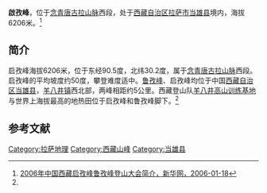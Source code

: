 '''啟孜峰'''，位于[[念青唐古拉山脉|念青唐古拉山脉]]西段，处于[[西藏自治区|西藏自治区]][[拉萨市|拉萨市]][[当雄县|当雄县]]境内，海拔6206米。<ref name=xhw>[http://tibet.news.cn/wangqun/2006-01/18/content_6076710.htm 2006年中国西藏启孜峰鲁孜峰登山大会简介，新华网，2006-01-18]{{dead link|date=2017年12月 |bot=InternetArchiveBot |fix-attempted=yes }}</ref>

==简介==
启孜峰海拔6206米，位于东经90.5度，北纬30.2度，属于[[念青唐古拉山脉|念青唐古拉山脉]]西段。启孜峰的平均坡度约50度，攀登难度适中。[[鲁孜峰|鲁孜峰]]、启孜峰均位于中国[[西藏自治区|西藏自治区]][[当雄县|当雄县]]，[[羊八井镇|羊八井镇]]西北部，两峰相距约5公里。西藏登山队[[羊八井高山训练基地|羊八井高山训练基地]]与世界上海拔最高的地热田位于启孜峰和鲁孜峰脚下。<ref name=xhw/>

==参考文献==
{{wikinews|香港學生征服六千米高峰}}
{{reflist}}

{{拉萨地标}}
[[Category:拉萨地理|Category:拉萨地理]]
[[Category:西藏山峰|Category:西藏山峰]]
[[Category:当雄县|Category:当雄县]]